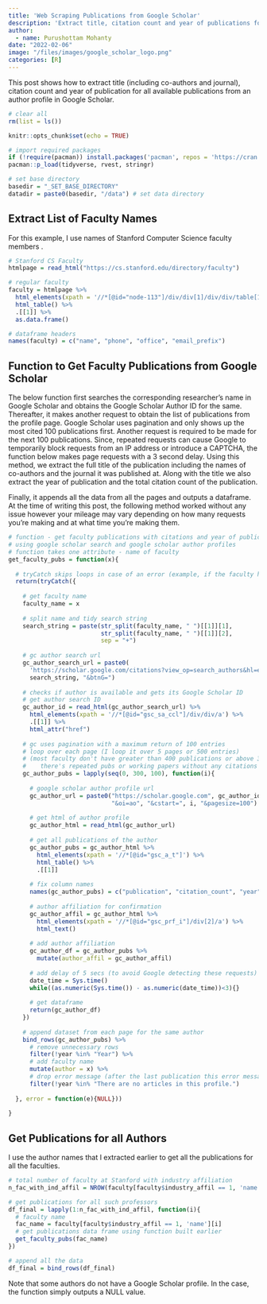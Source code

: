 ```yaml
---
title: 'Web Scraping Publications from Google Scholar'
description: 'Extract title, citation count and year of publications for an author from Google Scholar.'
author: 
  - name: Purushottam Mohanty
date: "2022-02-06"
image: "/files/images/google_scholar_logo.png"
categories: [R]
---
```


This post shows how to extract title (including co-authors and journal), citation count and year of publication for all available publications from an author profile in Google Scholar. 

```r
# clear all
rm(list = ls())

knitr::opts_chunk$set(echo = TRUE)

# import required packages
if (!require(pacman)) install.packages('pacman', repos = 'https://cran.rstudio.com')
pacman::p_load(tidyverse, rvest, stringr)

# set base directory
basedir = "_SET_BASE_DIRECTORY"
datadir = paste0(basedir, "/data") # set data directory
```

## Extract List of Faculty Names
For this example, I use names of Stanford Computer Science faculty members .

```r
# Stanford CS Faculty
htmlpage = read_html("https://cs.stanford.edu/directory/faculty")

# regular faculty
faculty = htmlpage %>%
  html_elements(xpath = '//*[@id="node-113"]/div/div[1]/div/div/table[1]') %>%
  html_table() %>%
  .[[1]] %>%
  as.data.frame()

# dataframe headers
names(faculty) = c("name", "phone", "office", "email_prefix")
```

## Function to Get Faculty Publications from Google Scholar
The below function first searches the corresponding researcher's name in Google Scholar and obtains the Google Scholar Author ID for the same. Thereafter, it makes another request to obtain the list of publications from the profile page. Google Scholar uses pagination and only shows up the most cited 100 publications first. Another request is required to be made for the next 100 publications. Since, repeated requests can cause Google to temporarily block requests from an IP address or introduce a CAPTCHA, the function below makes page requests with a 3 second delay. Using this method, we extract the full title of the publication including the names of co-authors and the journal it was published at. Along with the title we also extract the year of publication and the total citation count of the publication.                           
      
Finally, it appends all the data from all the pages and outputs a dataframe. At the time of writing this post, the following method worked without any issue however your mileage may vary depending on how many requests you're making and at what time you're making them. 

```r

# function - get faculty publications with citations and year of publications
# using google scholar search and google scholar author profiles
# function takes one attribute - name of faculty
get_faculty_pubs = function(x){ 
  
  # tryCatch skips loops in case of an error (example, if the faculty has no Google Scholar profile)
  return(tryCatch({
    
    # get faculty name
    faculty_name = x
    
    # split name and tidy search string
    search_string = paste(str_split(faculty_name, " ")[[1]][1], 
                          str_split(faculty_name, " ")[[1]][2], 
                          sep = "+")
    
    # gc author search url
    gc_author_search_url = paste0(
      'https://scholar.google.com/citations?view_op=search_authors&hl=en&mauthors=',
      search_string, "&btnG=")
    
    # checks if author is available and gets its Google Scholar ID
    # get author search ID
    gc_author_id = read_html(gc_author_search_url) %>%
      html_elements(xpath = '//*[@id="gsc_sa_ccl"]/div/div/a') %>%
      .[[1]] %>%
      html_attr("href")
    
    # gc uses pagination with a maximum return of 100 entries 
    # loop over each page (I loop it over 5 pages or 500 entries) 
    # (most faculty don't have greater than 400 publications or above 300 
    #    there's repeated pubs or working papers without any citations or year)  
    gc_author_pubs = lapply(seq(0, 300, 100), function(i){
      
      # google scholar author profile url
      gc_author_url = paste0("https://scholar.google.com", gc_author_id,
                             "&oi=ao", "&cstart=", i, "&pagesize=100")
      
      # get html of author profile
      gc_author_html = read_html(gc_author_url)
      
      # get all publications of the author
      gc_author_pubs = gc_author_html %>%
        html_elements(xpath = '//*[@id="gsc_a_t"]') %>%
        html_table() %>%
        .[[1]]
      
      # fix column names
      names(gc_author_pubs) = c("publication", "citation_count", "year")
      
      # author affiliation for confirmation
      gc_author_affil = gc_author_html %>%
        html_elements(xpath = '//*[@id="gsc_prf_i"]/div[2]/a') %>%
        html_text()
      
      # add author affiliation
      gc_author_df = gc_author_pubs %>%
        mutate(author_affil = gc_author_affil)
      
      # add delay of 5 secs (to avoid Google detecting these requests)
      date_time = Sys.time()
      while((as.numeric(Sys.time()) - as.numeric(date_time))<3){}
      
      # get dataframe
      return(gc_author_df)
    })
    
    # append dataset from each page for the same author
    bind_rows(gc_author_pubs) %>%
      # remove unnecessary rows
      filter(!year %in% "Year") %>% 
      # add faculty name
      mutate(author = x) %>%
      # drop error message (after the last publication this error message gets added)
      filter(!year %in% "There are no articles in this profile.")
    
  }, error = function(e){NULL}))
  
}
```

## Get Publications for all Authors
I use the author names that I extracted earlier to get all the publications for all the faculties. 
```r

# total number of faculty at Stanford with industry affiliation
n_fac_with_ind_affil = NROW(faculty[faculty$industry_affil == 1, 'name'])

# get publications for all such professors
df_final = lapply(1:n_fac_with_ind_affil, function(i){
  # faculty name
  fac_name = faculty[faculty$industry_affil == 1, 'name'][i]
  # get publications data frame using function built earlier
  get_faculty_pubs(fac_name)
})

# append all the data
df_final = bind_rows(df_final)
```

Note that some authors do not have a Google Scholar profile. In the case, the function simply outputs a NULL value.


